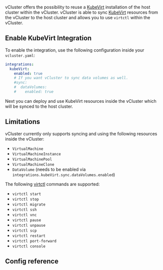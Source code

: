 
<ProAdmonition/>

vCluster offers the possibility to reuse a [KubeVirt](https://kubevirt.io/) installation of the host cluster within the vCluster.
vCluster is able to sync [KubeVirt](https://kubevirt.io/) resources from the vCluster to the host cluster and allows you to use `virtctl` within the vCluster.

## Enable KubeVirt Integration

To enable the integration, use the following configuration inside your `vcluster.yaml`:
```yaml
integrations:
  kubeVirt:
    enabled: true
    # If you want vCluster to sync data volumes as well.
    #sync:
    #  dataVolumes:
    #    enabled: true
```

Next you can deploy and use KubeVirt resources inside the vCluster which will be synced to the host cluster.

## Limitations

vCluster currently only supports syncing and using the following resources inside the vCluster:
* `VirtualMachine`
* `VirtualMachineInstance`
* `VirtualMachinePool`
* `VirtualMachineClone`
* `DataVolume` (needs to be enabled via `integrations.kubeVirt.sync.dataVolumes.enabled`)

The following [virtctl](https://kubevirt.io/user-guide/user_workloads/virtctl_client_tool/) commands are supported:
* `virtctl start`
* `virtctl stop`
* `virtctl migrate`
* `virtctl ssh`
* `virtctl vnc`
* `virtctl pause`
* `virtctl unpause`
* `virtctl scp`
* `virtctl restart`
* `virtctl port-forward`
* `virtctl console`

## Config reference

<KubeVirt />
